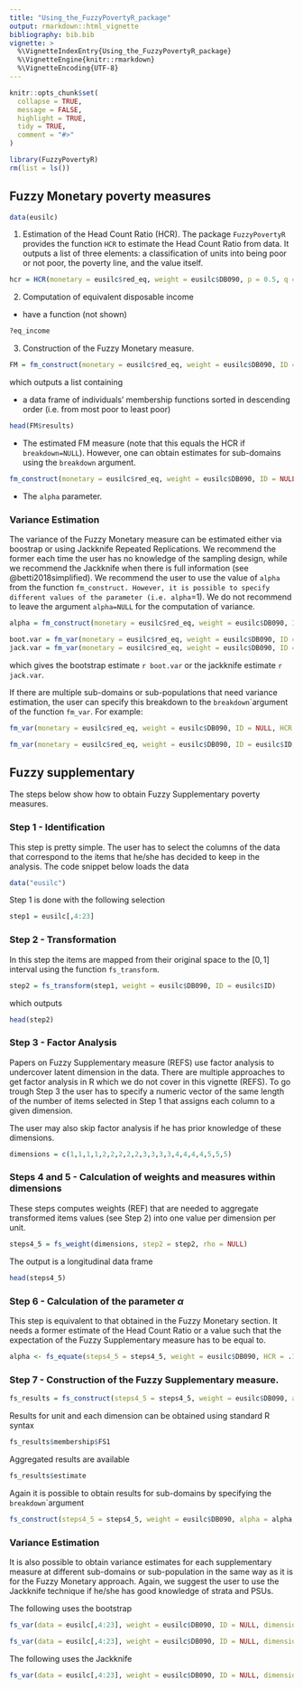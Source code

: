 ```yaml
---
title: "Using_the_FuzzyPovertyR_package"
output: rmarkdown::html_vignette
bibliography: bib.bib
vignette: >
  %\VignetteIndexEntry{Using_the_FuzzyPovertyR_package}
  %\VignetteEngine{knitr::rmarkdown}
  %\VignetteEncoding{UTF-8}
---
```


```r
knitr::opts_chunk$set(
  collapse = TRUE,
  message = FALSE,
  highlight = TRUE,
  tidy = TRUE,
  comment = "#>"
)
```

```r
library(FuzzyPovertyR)
rm(list = ls())
```

## Fuzzy Monetary poverty measures

```r
data(eusilc)
```

1.  Estimation of the Head Count Ratio (HCR). The package `FuzzyPovertyR` provides the function `HCR` to estimate the Head Count Ratio from data. It outputs a list of three elements: a classification of units into being poor or not poor, the poverty line, and the value itself.

```r
hcr = HCR(monetary = eusilc$red_eq, weight = eusilc$DB090, p = 0.5, q = 0.6)$HCR
```

2.  Computation of equivalent disposable income

-   have a function (not shown)

```r
?eq_income
```

3.  Construction of the Fuzzy Monetary measure.

```r
FM = fm_construct(monetary = eusilc$red_eq, weight = eusilc$DB090, ID = NULL, HCR = 0.12, interval = c(1,10), alpha = NULL)
```

which outputs a list containing

-   a data frame of individuals' membership functions sorted in descending order (i.e. from most poor to least poor)

```r
head(FM$results)
```

-   The estimated FM measure (note that this equals the HCR if `breakdown=NULL`). However, one can obtain estimates for sub-domains using the `breakdown` argument.

```r
fm_construct(monetary = eusilc$red_eq, weight = eusilc$DB090, ID = NULL, HCR = 0.12, interval = c(1,10), alpha = NULL, breakdown = eusilc$db040)$estimate
```

-   The `alpha` parameter.

### Variance Estimation

The variance of the Fuzzy Monetary measure can be estimated either via boostrap or using Jackknife Repeated Replications. We recommend the former each time the user has no knowledge of the sampling design, while we recommend the Jackknife when there is full information (see @betti2018simplified). We recommend the user to use the value of `alpha` from the function `fm_construct. However, it is possible to specify different values of the parameter (i.e. alpha`=1). We do not recommend to leave the argument `alpha=NULL` for the computation of variance.

```r
alpha = fm_construct(monetary = eusilc$red_eq, weight = eusilc$DB090, ID = NULL, HCR = 0.12, interval = c(1,10), alpha = NULL)$alpha
```

```r
boot.var = fm_var(monetary = eusilc$red_eq, weight = eusilc$DB090, ID = eusilc$ID, HCR = HCR, type = 'bootstrap', alpha = alpha, R = 100, verbose = F)
jack.var = fm_var(monetary = eusilc$red_eq, weight = eusilc$DB090, ID = NULL, HCR = HCR, type = 'jackknife', alpha = 5, stratum = eusilc$stratum, psu = eusilc$psu, verbose = F)
```

which gives the bootstrap estimate `r boot.var` or the jackknife estimate `r jack.var`.

If there are multiple sub-domains or sub-populations that need variance estimation, the user can specify this breakdown to the `breakdown`\`argument of the function `fm_var`. For example:

```r
fm_var(monetary = eusilc$red_eq, weight = eusilc$DB090, ID = NULL, HCR = HCR, type = 'bootstrap', alpha = 5, R = 100, breakdown = eusilc$db040, verbose = F)
```

```r
fm_var(monetary = eusilc$red_eq, weight = eusilc$DB090, ID = eusilc$ID, HCR = HCR, type = 'jackknife', alpha = 5, stratum = eusilc$stratum, psu = eusilc$psu, breakdown = eusilc$db040, verbose = F)
```

## Fuzzy supplementary

The steps below show how to obtain Fuzzy Supplementary poverty measures.

### Step 1 - Identification

This step is pretty simple. The user has to select the columns of the data that correspond to the items that he/she has decided to keep in the analysis. The code snippet below loads the data

```r
data("eusilc")
```

Step 1 is done with the following selection

```r
step1 = eusilc[,4:23]
```

### Step 2 - Transformation

In this step the items are mapped from their original space to the $[0,1]$ interval using the function `fs_transform`.

```r
step2 = fs_transform(step1, weight = eusilc$DB090, ID = eusilc$ID)
```

which outputs

```r
head(step2)
```

### Step 3 - Factor Analysis

Papers on Fuzzy Supplementary measure (REFS) use factor analysis to undercover latent dimension in the data. There are multiple approaches to get factor analysis in R which we do not cover in this vignette (REFS). To go trough Step 3 the user has to specify a numeric vector of the same length of the number of items selected in Step 1 that assigns each column to a given dimension.

The user may also skip factor analysis if he has prior knowledge of these dimensions.

```r
dimensions = c(1,1,1,1,2,2,2,2,2,3,3,3,3,4,4,4,4,5,5,5)
```

### Steps 4 and 5 - Calculation of weights and measures within dimensions

These steps computes weights (REF) that are needed to aggregate transformed items values (see Step 2) into one value per dimension per unit.

```r
steps4_5 = fs_weight(dimensions, step2 = step2, rho = NULL)
```

The output is a longitudinal data frame

```r
head(steps4_5)
```

### Step 6 - Calculation of the parameter $\alpha$

This step is equivalent to that obtained in the Fuzzy Monetary section. It needs a former estimate of the Head Count Ratio or a value such that the expectation of the Fuzzy Supplementary measure has to be equal to.

```r
alpha <- fs_equate(steps4_5 = steps4_5, weight = eusilc$DB090, HCR = .16, interval = c(1,10))
```

### Step 7 - Construction of the Fuzzy Supplementary measure.

```r
fs_results = fs_construct(steps4_5 = steps4_5, weight = eusilc$DB090, alpha = alpha, breakdown = NULL)
```

Results for unit and each dimension can be obtained using standard R syntax

```r
fs_results$membership$FS1
```

Aggregated results are available

```r
fs_results$estimate
```

Again it is possible to obtain results for sub-domains by specifying the `breakdown`\`argument

```r
fs_construct(steps4_5 = steps4_5, weight = eusilc$DB090, alpha = alpha, breakdown = eusilc$db040)$estimate
```

### Variance Estimation

It is also possible to obtain variance estimates for each supplementary measure at different sub-domains or sub-population in the same way as it is for the Fuzzy Monetary approach. Again, we suggest the user to use the Jackknife technique if he/she has good knowledge of strata and PSUs.

The following uses the bootstrap

```r
fs_var(data = eusilc[,4:23], weight = eusilc$DB090, ID = NULL, dimensions = dimensions, breakdown = NULL, HCR = .16, alpha = alpha, rho = NULL, type = 'bootstrap', M = NULL, R = 2, verbose = F)
```

```r
fs_var(data = eusilc[,4:23], weight = eusilc$DB090, ID = NULL, dimensions = dimensions, breakdown = eusilc$db040, HCR = .16, alpha = alpha, rho = NULL, type = 'bootstrap', M = NULL, R = 2, verbose = F)
```

The following uses the Jackknife

```r
fs_var(data = eusilc[,4:23], weight = eusilc$DB090, ID = NULL, dimensions = dimensions, breakdown = eusilc$db040, HCR = .16, alpha = alpha, rho = NULL, type = 'jackknife', stratum = eusilc$stratum, psu = eusilc$psu, verbose = F, f = .01)
```
